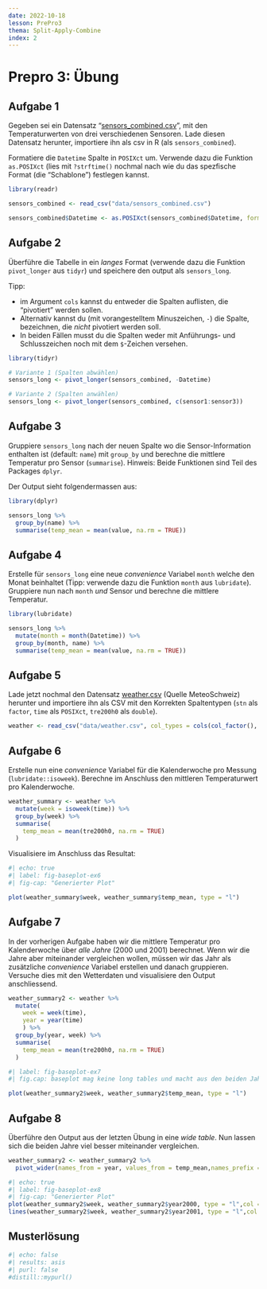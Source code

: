 ```yaml
---
date: 2022-10-18
lesson: PrePro3
thema: Split-Apply-Combine
index: 2
---
```


# Prepro 3: Übung

## Aufgabe 1

Gegeben sei ein Datensatz "[sensors_combined.csv](https://moodle.zhaw.ch/mod/resource/view.php?id=602238)", mit den Temperaturwerten von drei verschiedenen Sensoren. Lade diesen Datensatz herunter,  importiere ihn als csv in R (als `sensors_combined`). 

Formatiere die `Datetime` Spalte in `POSIXct` um. Verwende dazu die Funktion `as.POSIXct` (lies mit `?strftime()` nochmal nach wie du das spezfische Format (die "Schablone") festlegen kannst.

```r
library(readr)

sensors_combined <- read_csv("data/sensors_combined.csv")

sensors_combined$Datetime <- as.POSIXct(sensors_combined$Datetime, format = "%d%m%Y_%H%M")
```

## Aufgabe 2

Überführe die Tabelle in ein *langes* Format (verwende dazu die Funktion `pivot_longer` aus `tidyr`) und speichere den output als `sensors_long`. 

Tipp: 

- im Argument `cols` kannst du entweder die Spalten auflisten, die "pivotiert" werden sollen. 
- Alternativ kannst du (mit vorangestelltem Minuszeichen, `-`) die Spalte, bezeichnen, die *nicht* pivotiert werden soll. 
- In beiden Fällen musst du die Spalten weder mit Anführungs- und Schlusszeichen noch mit dem `$`-Zeichen versehen.

```r
library(tidyr)

# Variante 1 (Spalten abwählen)
sensors_long <- pivot_longer(sensors_combined, -Datetime) 

# Variante 2 (Spalten anwählen)
sensors_long <- pivot_longer(sensors_combined, c(sensor1:sensor3))
```

## Aufgabe 3

Gruppiere `sensors_long` nach der neuen Spalte wo die Sensor-Information enthalten ist (default: `name`) mit `group_by` und berechne die mittlere Temperatur pro Sensor (`summarise`). Hinweis: Beide Funktionen sind Teil des Packages `dplyr`.

Der Output sieht folgendermassen aus: 

```r
library(dplyr)

sensors_long %>%
  group_by(name) %>%
  summarise(temp_mean = mean(value, na.rm = TRUE))
```

## Aufgabe 4

Erstelle für `sensors_long` eine neue *convenience* Variabel `month` welche den Monat beinhaltet (Tipp: verwende dazu die Funktion `month` aus `lubridate`). Gruppiere nun nach `month` *und* Sensor und berechne die mittlere Temperatur. 

```r
library(lubridate)

sensors_long %>%
  mutate(month = month(Datetime)) %>%
  group_by(month, name) %>%
  summarise(temp_mean = mean(value, na.rm = TRUE))
```

## Aufgabe 5

Lade jetzt nochmal den Datensatz [weather.csv](https://moodle.zhaw.ch/mod/resource/view.php?id=602135) (Quelle MeteoSchweiz) herunter und importiere ihn als CSV mit den Korrekten Spaltentypen (`stn` als `factor`, `time` als `POSIXct`, `tre200h0` als `double`).

```r
weather <- read_csv("data/weather.csv", col_types = cols(col_factor(), col_datetime("%Y%m%d%H"), col_double()))
```

## Aufgabe 6

Erstelle nun eine *convenience* Variabel für die Kalenderwoche pro Messung (`lubridate::isoweek`). Berechne im Anschluss den mittleren Temperaturwert pro Kalenderwoche.

```r
weather_summary <- weather %>%
  mutate(week = isoweek(time)) %>%
  group_by(week) %>%
  summarise(
    temp_mean = mean(tre200h0, na.rm = TRUE)
  )
```

Visualisiere im Anschluss das Resultat:

```r
#| echo: true
#| label: fig-baseplot-ex6
#| fig-cap: "Generierter Plot"

plot(weather_summary$week, weather_summary$temp_mean, type = "l")
```

## Aufgabe 7

In der vorherigen Aufgabe haben wir die mittlere Temperatur pro Kalenderwoche über *alle Jahre* (2000 und 2001) berechnet. Wenn wir die Jahre aber miteinander vergleichen wollen, müssen wir das Jahr als zusätzliche *convenience* Variabel erstellen und danach gruppieren. Versuche dies mit den Wetterdaten und visualisiere den Output anschliessend.

```r
weather_summary2 <- weather %>%
  mutate(
    week = week(time),
    year = year(time)
    ) %>%
  group_by(year, week) %>%
  summarise(
    temp_mean = mean(tre200h0, na.rm = TRUE)
  )
```

```r
#| label: fig-baseplot-ex7
#| fig.cap: baseplot mag keine long tables und macht aus den beiden Jahren eine kontinuierliche Linie

plot(weather_summary2$week, weather_summary2$temp_mean, type = "l")
```

## Aufgabe 8

Überführe den Output aus der letzten Übung in eine *wide table*. Nun lassen sich die beiden Jahre viel besser miteinander vergleichen.

```r
weather_summary2 <- weather_summary2 %>%
  pivot_wider(names_from = year, values_from = temp_mean,names_prefix = "year")
```

```r
#| echo: true
#| label: fig-baseplot-ex8
#| fig-cap: "Generierter Plot"
plot(weather_summary2$week, weather_summary2$year2000, type = "l",col = "blue")
lines(weather_summary2$week, weather_summary2$year2001, type = "l",col = "red")
```

## Musterlösung

```r
#| echo: false
#| results: asis
#| purl: false
#distill::mypurl()
```
